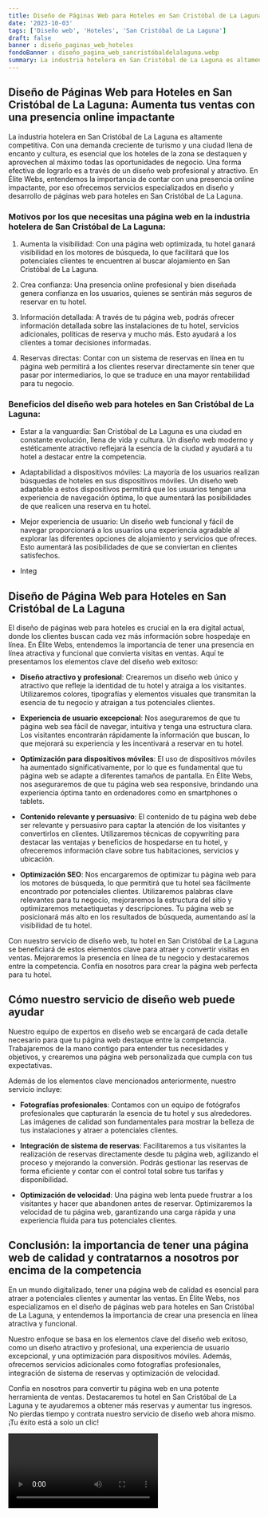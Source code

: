 ```yaml
---
title: Diseño de Páginas Web para Hoteles en San Cristóbal de La Laguna
date: '2023-10-03'
tags: ['Diseño web', 'Hoteles', 'San Cristóbal de La Laguna']
draft: false
banner : diseño_paginas_web_hoteles
fondoBanner : diseño_pagina_web_sancristóbaldelalaguna.webp
summary: La industria hotelera en San Cristóbal de La Laguna es altamente competitiva. Con una demanda creciente de turismo y una ciudad llena de encanto y cultura, es esencial que los hoteles de la zona se destaquen y aprovechen al máximo todas las oportunidades de negocio. Una forma efectiva de lograrlo es a través de un diseño web profesional y atractivo. En Élite Webs, entendemos la importancia de contar con una presencia online impactante, por eso ofrecemos servicios especializados en diseño y desarrollo de páginas web para hoteles en San Cristóbal de La Laguna.
---
```


## Diseño de Páginas Web para Hoteles en San Cristóbal de La Laguna: Aumenta tus ventas con una presencia online impactante

La industria hotelera en San Cristóbal de La Laguna es altamente competitiva. Con una demanda creciente de turismo y una ciudad llena de encanto y cultura, es esencial que los hoteles de la zona se destaquen y aprovechen al máximo todas las oportunidades de negocio. Una forma efectiva de lograrlo es a través de un diseño web profesional y atractivo. En Élite Webs, entendemos la importancia de contar con una presencia online impactante, por eso ofrecemos servicios especializados en diseño y desarrollo de páginas web para hoteles en San Cristóbal de La Laguna.

### Motivos por los que necesitas una página web en la industria hotelera de San Cristóbal de La Laguna:

1. Aumenta la visibilidad: Con una página web optimizada, tu hotel ganará visibilidad en los motores de búsqueda, lo que facilitará que los potenciales clientes te encuentren al buscar alojamiento en San Cristóbal de La Laguna.

2. Crea confianza: Una presencia online profesional y bien diseñada genera confianza en los usuarios, quienes se sentirán más seguros de reservar en tu hotel.

3. Información detallada: A través de tu página web, podrás ofrecer información detallada sobre las instalaciones de tu hotel, servicios adicionales, políticas de reserva y mucho más. Esto ayudará a los clientes a tomar decisiones informadas.

4. Reservas directas: Contar con un sistema de reservas en línea en tu página web permitirá a los clientes reservar directamente sin tener que pasar por intermediarios, lo que se traduce en una mayor rentabilidad para tu negocio.

### Beneficios del diseño web para hoteles en San Cristóbal de La Laguna:

- Estar a la vanguardia: San Cristóbal de La Laguna es una ciudad en constante evolución, llena de vida y cultura. Un diseño web moderno y estéticamente atractivo reflejará la esencia de la ciudad y ayudará a tu hotel a destacar entre la competencia.

- Adaptabilidad a dispositivos móviles: La mayoría de los usuarios realizan búsquedas de hoteles en sus dispositivos móviles. Un diseño web adaptable a estos dispositivos permitirá que los usuarios tengan una experiencia de navegación óptima, lo que aumentará las posibilidades de que realicen una reserva en tu hotel.

- Mejor experiencia de usuario: Un diseño web funcional y fácil de navegar proporcionará a los usuarios una experiencia agradable al explorar las diferentes opciones de alojamiento y servicios que ofreces. Esto aumentará las posibilidades de que se conviertan en clientes satisfechos.

- Integ

<GifSeo />

<Cta />

## Diseño de Página Web para Hoteles en San Cristóbal de La Laguna

El diseño de páginas web para hoteles es crucial en la era digital actual, donde los clientes buscan cada vez más información sobre hospedaje en línea. En Élite Webs, entendemos la importancia de tener una presencia en línea atractiva y funcional que convierta visitas en ventas. Aquí te presentamos los elementos clave del diseño web exitoso:

- **Diseño atractivo y profesional**: Crearemos un diseño web único y atractivo que refleje la identidad de tu hotel y atraiga a los visitantes. Utilizaremos colores, tipografías y elementos visuales que transmitan la esencia de tu negocio y atraigan a tus potenciales clientes.

- **Experiencia de usuario excepcional**: Nos aseguraremos de que tu página web sea fácil de navegar, intuitiva y tenga una estructura clara. Los visitantes encontrarán rápidamente la información que buscan, lo que mejorará su experiencia y les incentivará a reservar en tu hotel.

- **Optimización para dispositivos móviles**: El uso de dispositivos móviles ha aumentado significativamente, por lo que es fundamental que tu página web se adapte a diferentes tamaños de pantalla. En Élite Webs, nos aseguraremos de que tu página web sea responsive, brindando una experiencia óptima tanto en ordenadores como en smartphones o tablets.

- **Contenido relevante y persuasivo**: El contenido de tu página web debe ser relevante y persuasivo para captar la atención de los visitantes y convertirlos en clientes. Utilizaremos técnicas de copywriting para destacar las ventajas y beneficios de hospedarse en tu hotel, y ofreceremos información clave sobre tus habitaciones, servicios y ubicación.

- **Optimización SEO**: Nos encargaremos de optimizar tu página web para los motores de búsqueda, lo que permitirá que tu hotel sea fácilmente encontrado por potenciales clientes. Utilizaremos palabras clave relevantes para tu negocio, mejoraremos la estructura del sitio y optimizaremos metaetiquetas y descripciones. Tu página web se posicionará más alto en los resultados de búsqueda, aumentando así la visibilidad de tu hotel.

Con nuestro servicio de diseño web, tu hotel en San Cristóbal de La Laguna se beneficiará de estos elementos clave para atraer y convertir visitas en ventas. Mejoraremos la presencia en línea de tu negocio y destacaremos entre la competencia. Confía en nosotros para crear la página web perfecta para tu hotel.

## Cómo nuestro servicio de diseño web puede ayudar

Nuestro equipo de expertos en diseño web se encargará de cada detalle necesario para que tu página web destaque entre la competencia. Trabajaremos de la mano contigo para entender tus necesidades y objetivos, y crearemos una página web personalizada que cumpla con tus expectativas.

Además de los elementos clave mencionados anteriormente, nuestro servicio incluye:

- **Fotografías profesionales**: Contamos con un equipo de fotógrafos profesionales que capturarán la esencia de tu hotel y sus alrededores. Las imágenes de calidad son fundamentales para mostrar la belleza de tus instalaciones y atraer a potenciales clientes.

- **Integración de sistema de reservas**: Facilitaremos a tus visitantes la realización de reservas directamente desde tu página web, agilizando el proceso y mejorando la conversión. Podrás gestionar las reservas de forma eficiente y contar con el control total sobre tus tarifas y disponibilidad.

- **Optimización de velocidad**: Una página web lenta puede frustrar a los visitantes y hacer que abandonen antes de reservar. Optimizaremos la velocidad de tu página web, garantizando una carga rápida y una experiencia fluida para tus potenciales clientes.

## Conclusión: la importancia de tener una página web de calidad y contratarnos a nosotros por encima de la competencia

En un mundo digitalizado, tener una página web de calidad es esencial para atraer a potenciales clientes y aumentar las ventas. En Élite Webs, nos especializamos en el diseño de páginas web para hoteles en San Cristóbal de La Laguna, y entendemos la importancia de crear una presencia en línea atractiva y funcional.

Nuestro enfoque se basa en los elementos clave del diseño web exitoso, como un diseño atractivo y profesional, una experiencia de usuario excepcional, y una optimización para dispositivos móviles. Además, ofrecemos servicios adicionales como fotografías profesionales, integración de sistema de reservas y optimización de velocidad.

Confía en nosotros para convertir tu página web en una potente herramienta de ventas. Destacaremos tu hotel en San Cristóbal de La Laguna y te ayudaremos a obtener más reservas y aumentar tus ingresos. No pierdas tiempo y contrata nuestro servicio de diseño web ahora mismo. ¡Tu éxito está a solo un clic!

<Video />

<CtaBot job='Hoteles' city='San Cristóbal de La Laguna'/>

<Gmaps query='San Cristóbal de La Laguna+españa+maps' />